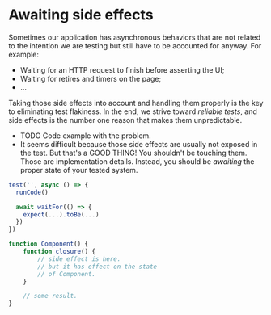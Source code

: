 # Awaiting side effects

Sometimes our application has asynchronous behaviors that are not related to the intention we are testing but still have to be accounted for anyway. For example:

- Waiting for an HTTP request to finish before asserting the UI;
- Waiting for retires and timers on the page;
- ...

Taking those side effects into account and handling them properly is the key to eliminating test flakiness. In the end, we strive toward _reliable tests_, and side effects is the number one reason that makes them unpredictable.

- TODO Code example with the problem.
- It seems difficult because those side effects are usually not exposed in the test. But that's a GOOD THING! You shouldn't be touching them. Those are implementation details. Instead, you should be _awaiting_ the proper state of your tested system.

```js
test('', async () => {
  runCode()

  await waitFor(() => {
    expect(...).toBe(...)
  })
})
```

```js
function Component() {
	function closure() {
		// side effect is here.
		// but it has effect on the state
		// of Component.
	}

	// some result.
}
```
